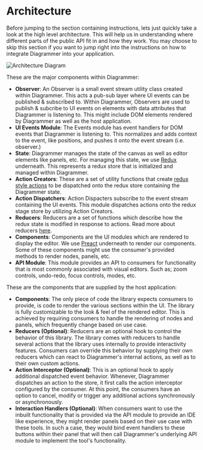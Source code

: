 

<Meta title="Docs/Usage/Architecture" />

# Architecture

Before jumping to the section containing instructions, lets just quickly take a look at the high level architecture. This will help us in understanding where different parts of the public API fit in and how they work. You may choose to skip this section if you want to jump right into the instructions on how to integrate Diagrammer into your application.

<img src={architecture} alt="Architecture Diagram" />

These are the major components within Diagrammer:

* **Observer**: An Observer is a small event stream utility class created within Diagrammer. This acts a pub-sub layer where UI events can be published & subscribed to. Within Diagrammer, Observers are used to publish & subcribe to UI events on elements with data attributes that Diagrammer is listening to. This might include DOM elements rendered by Diagrammer as well as the host application.
* **UI Events Module**: The Events module has event handlers for DOM events that Diagrammer is listening to. This normalizes and adds context to the event, like positions, and pushes it onto the event stream (i.e. observer.)
* **State**: Diagrammer manages the state of the canvas as well as editor elements like panels, etc. For managing this state, we use [Redux](https://redux.js.org/) underneath. This represents a redux store that is initialized and managed within Diagrammer.
* **Action Creators**: These are a set of utility functions that create [redux style actions](https://redux.js.org/basics/actions) to be dispatched onto the redux store containing the Diagrammer state.
* **Action Dispatchers**: Action Dispacters subscribe to the event stream containing the UI events. This module dispatches actions onto the redux stage store by utilizing Action Creators.
* **Reducers**: Reducers are a set of functions which describe how the redux state is modified in response to actions. Read more about reducers [here](https://redux.js.org/basics/reducers).
* **Components**: Components are the UI modules which are rendered to display the editor. We use [Preact](https://preactjs.com/) underneath to render our components. Some of these components might use the consumer's provided methods to render nodes, panels, etc.
* **API Module**: This module provides an API to consumers for functionality that is most commonly associated with visual editors. Such as; zoom controls, undo-redo, focus controls, modes, etc.

These are the components that are supplied by the host application:

* **Components**: The only piece of code the library expects consumers to provide, is code to render the various sections within the UI. The library is fully customizable to the look & feel of the rendered editor. This is achieved by requiring consumers to handle the rendering of nodes and panels, which frequently change based on use case.
* **Reducers (Optional)**: Reducers are an optional hook to control the behavior of this library. The library comes with reducers to handle several actions that the library uses internally to provide interactivity features. Consumers can override this behavior by supplying their own reducers which can react to Diagrammer's internal actions, as well as to their own custom actions.
* **Action Interceptor (Optional)**: This is an optional hook to apply additional dispatched event behavior. Whenever, Diagrammer dispatches an action to the store, it first calls the action interceptor configured by the consumer. At this point, the consumers have an option to cancel, modify or trigger any additional actions synchronously or asynchronously.
* **Interaction Handlers (Optional)**: When consumers want to use the inbuilt functionality that is provided via the API module to provide an IDE like experience, they might render panels based on their use case with these tools. In such a case, they would bind event handlers to these buttons within their panel that will then call Diagrammer's underlying API module to implement the tool's functionality.
